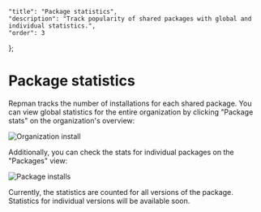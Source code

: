     "title": "Package statistics",
    "description": "Track popularity of shared packages with global and individual statistics.",
    "order": 3
};

# Package statistics

Repman tracks the number of installations for each shared package. You can view global statistics for the entire organization by clicking "Package stats" on the organization's overview:

![Organization install](/docs/static/articles/package-statistics/organization-installs.png)

Additionally, you can check the stats for individual packages on the "Packages" view:

![Package installs](/docs/static/articles/package-statistics/package-installs.png)

Currently, the statistics are counted for all versions of the package. Statistics for individual versions will be available soon.